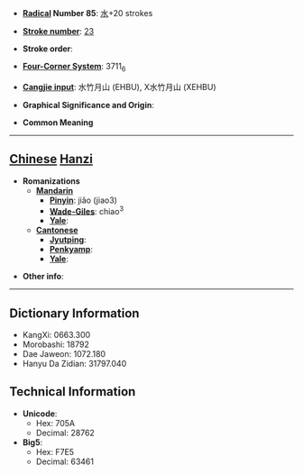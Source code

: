 * '''[[Wiktionary:Chinese radical index| Radical]] Number 85''': [[Wiktionary:Chinese radical index 水|水]]+20 strokes

* '''[[Wiktionary:Chinese total strokes index|Stroke number]]''': [[Wiktionary:Chinese total strokes index 23|23]]

* '''Stroke order''': 

* '''[[Wiktionary:Chinese four corner index|Four-Corner System]]''': 3711<sub>6</sub>

* '''[[Wiktionary:Chinese Cangjie index|Cangjie input]]''': 水竹月山 (EHBU), X水竹月山 (XEHBU)

* '''Graphical Significance and Origin''': 

* '''Common Meaning'''

----

== [[Chinese]] [[Hanzi]] ==

* '''Romanizations'''
** '''[[Mandarin]]'''
*** '''[[Pinyin]]''': jiǎo (jiao3)
*** '''[[Wade-Giles]]''': chiao<sup>3</sup>
*** '''[[Yale]]''': 
** '''[[Cantonese]]'''
*** '''[[Jyutping]]''':
*** '''[[Penkyamp]]''': 
*** '''[[Yale]]''': 

* '''Other info''': 

----

== Dictionary Information ==

* KangXi: 0663.300
* Morobashi: 18792
* Dae Jaweon: 1072.180
* Hanyu Da Zidian: 31797.040

== Technical Information ==

* '''Unicode''':
** Hex: 705A
** Decimal: 28762
* '''Big5''':
** Hex: F7E5
** Decimal: 63461